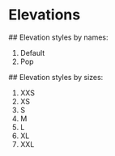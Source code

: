 
<Meta title="Tokens/Elevations" />

<style>
  {`
    .elevation-list {
      display: grid;
      grid-template-columns: repeat(auto-fill, minmax(12rem, 1fr));
      gap: 1rem;
    }
    .elevation-list-item {
      display: grid;
      place-items: center;
      block-size: 12rem;
      inline-size: 100%;
    }
  `}
</style>

# Elevations

<section class="storybook-container">
  ## Elevation styles by names:
  <ol
    class="elevation-list"
    aria-label="Elevation styles by names">
    <li class="elevation-list-item elevation">
      Default
    </li>
    <li class="elevation-list-item elevation:pop">
      Pop
    </li>
  </ol>
  ## Elevation styles by sizes:
  <ol
    class="elevation-list"
    aria-label="Elevation styles by size">
    <li class="elevation-list-item elevation:xxs">
      XXS
    </li>
    <li class="elevation-list-item elevation:xs">
      XS
    </li>
    <li class="elevation-list-item elevation:s">
      S
    </li>
    <li class="elevation-list-item elevation:m">
      M
    </li>
    <li class="elevation-list-item elevation:l">
      L
    </li>
    <li class="elevation-list-item elevation:xl">
      XL
    </li>
    <li class="elevation-list-item elevation:xxl">
      XXL
    </li>
  </ol>
</section>
